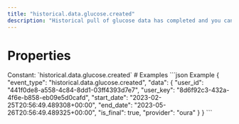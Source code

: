 ```yaml
---
title: "historical.data.glucose.created"
description: "Historical pull of glucose data has completed and you can now pull data for this resource."
---
```

# Properties
<ResponseField name="event_type" type="const string" required="true">
Constant: `historical.data.glucose.created`
</ResponseField>
<ResponseField name="data" type="HistoricalDataCreated" required="true">
<Expandable title="HistoricalDataCreated" defaultOpen="true">
<ResponseField name="user_id" type="string" required="true">
</ResponseField>
<ResponseField name="user_key" type="string" required="true">
</ResponseField>
<ResponseField name="start_date" type="string" required="true">
</ResponseField>
<ResponseField name="end_date" type="string" required="true">
</ResponseField>
<ResponseField name="is_final" type="boolean" required="true">
</ResponseField>
<ResponseField name="provider" type="string" required="true">
</ResponseField>
</Expandable>
</ResponseField>
# Examples
<CodeGroup>
```json Example
{
  "event_type": "historical.data.glucose.created",
  "data": {
    "user_id": "441f0de8-a558-4c84-8dd1-03ff4393d7e7",
    "user_key": "8d6f92c3-432a-4f6e-b858-eb09e5d0cafd",
    "start_date": "2023-02-25T20:56:49.489308+00:00",
    "end_date": "2023-05-26T20:56:49.489325+00:00",
    "is_final": true,
    "provider": "oura"
  }
}
```
</CodeGroup>
